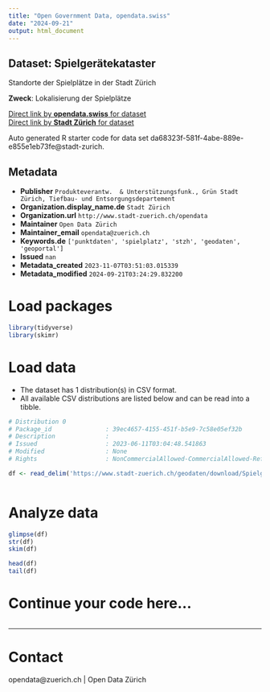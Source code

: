 ```yaml
---
title: "Open Government Data, opendata.swiss"
date: "2024-09-21"
output: html_document
---
```


## Dataset: Spielgerätekataster

Standorte der Spielplätze in der Stadt Zürich

**Zweck**: Lokalisierung der Spielplätze

[Direct link by **opendata.swiss** for dataset](https://opendata.swiss/de/dataset/spielgeratekataster)<br>
[Direct link by **Stadt Zürich** for dataset](https://data.stadt-zuerich.ch/dataset/geo_spielgeraetekataster)

Auto generated R starter code for data set da68323f-581f-4abe-889e-e855e1eb73fe@stadt-zurich.

## Metadata

- **Publisher** `Produkteverantw.  & Unterstützungsfunk., Grün Stadt Zürich, Tiefbau- und Entsorgungsdepartement`
- **Organization.display_name.de** `Stadt Zürich`
- **Organization.url** `http://www.stadt-zuerich.ch/opendata`
- **Maintainer** `Open Data Zürich`
- **Maintainer_email** `opendata@zuerich.ch`
- **Keywords.de** `['punktdaten', 'spielplatz', 'stzh', 'geodaten', 'geoportal']`
- **Issued** `nan`
- **Metadata_created** `2023-11-07T03:51:03.015339`
- **Metadata_modified** `2024-09-21T03:24:29.832200`


# Load packages

```r

library(tidyverse)
library(skimr)

```

# Load data

-   The dataset has 1 distribution(s) in CSV format.
-   All available CSV distributions are listed below and can be read into a tibble.

```r

# Distribution 0
# Package_id               : 39ec4657-4155-451f-b5e9-7c58e05ef32b
# Description              : 
# Issued                   : 2023-06-11T03:04:48.541863
# Modified                 : None
# Rights                   : NonCommercialAllowed-CommercialAllowed-ReferenceNotRequired

df <- read_delim('https://www.stadt-zuerich.ch/geodaten/download/Spielgeraetekataster?format=10008')



```

# Analyze data

```r

glimpse(df)
str(df)
skim(df)

head(df)
tail(df)

```

# Continue your code here...

```r

```

------------------------------------------------------------------------

# Contact

opendata@zuerich.ch | Open Data Zürich
